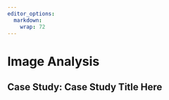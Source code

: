 ```yaml
---
editor_options:
  markdown:
    wrap: 72
---
```


# Image Analysis {#image-analysis}

## Case Study: Case Study Title Here

